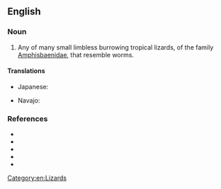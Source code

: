 ==English==

===Noun===
{{en-noun}}

# Any of many small limbless burrowing tropical lizards, of the family [[Amphisbaenidae]], that resemble worms.

====Translations====
{{trans-top|lizard of ''Amphisbaenidae''}}
* Japanese: {{t|ja|蚯蚓蜥蜴|tr=[[ミミズトカゲ]], mimizutokage|sc=Jpan}}
{{trans-mid}}
* Navajo: {{t|nv|naʼashǫ́ʼii bijáád ádinígíí}}
{{trans-bottom}}

===References===
* {{R:OneLook}}
* {{R:Century 1911}}
* {{pedia}}
* {{specieslite|Amphisbaenidae}}
* {{comcatlite|Amphisbaenidae}}

[[Category:en:Lizards]]
